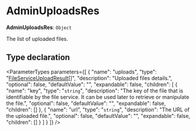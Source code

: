 
# AdminUploadsRes

 **AdminUploadsRes**: `Object`

The list of uploaded files.

## Type declaration

<ParameterTypes parameters={[
  {
    "name": "uploads",
    "type": "[FileServiceUploadResult](medusa.FileServiceUploadResult.mdx)[]",
    "description": "Uploaded files details.",
    "optional": false,
    "defaultValue": "",
    "expandable": false,
    "children": [
      {
        "name": "key",
        "type": "`string`",
        "description": "The key of the file that is identifiable by the file service. It can be used later to retrieve or manipulate the file.",
        "optional": false,
        "defaultValue": "",
        "expandable": false,
        "children": []
      },
      {
        "name": "url",
        "type": "`string`",
        "description": "The URL of the uploaded file.",
        "optional": false,
        "defaultValue": "",
        "expandable": false,
        "children": []
      }
    ]
  }
]} />
